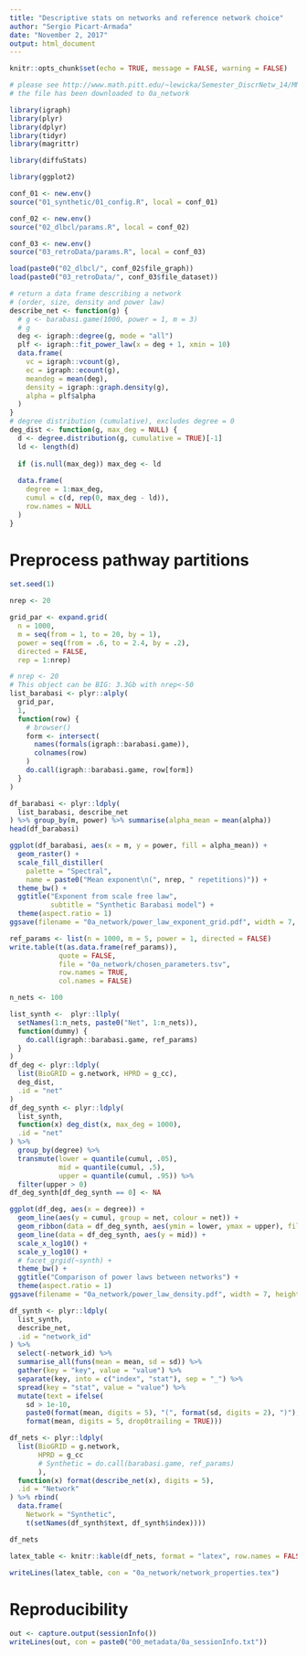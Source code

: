 ```yaml
---
title: "Descriptive stats on networks and reference network choice"
author: "Sergio Picart-Armada"
date: "November 2, 2017"
output: html_document
---
```


```r
knitr::opts_chunk$set(echo = TRUE, message = FALSE, warning = FALSE)
```


```r
# please see http://www.math.pitt.edu/~lewicka/Semester_DiscrNetw_14/MNlecture22.pdf
# the file has been downloaded to 0a_network

library(igraph)
library(plyr)
library(dplyr)
library(tidyr)
library(magrittr)

library(diffuStats)

library(ggplot2)

conf_01 <- new.env()
source("01_synthetic/01_config.R", local = conf_01)

conf_02 <- new.env()
source("02_dlbcl/params.R", local = conf_02)

conf_03 <- new.env()
source("03_retroData/params.R", local = conf_03)

load(paste0("02_dlbcl/", conf_02$file_graph))
load(paste0("03_retroData/", conf_03$file_dataset))
```

```r
# return a data frame describing a network 
# (order, size, density and power law)
describe_net <- function(g) {
  # g <- barabasi.game(1000, power = 1, m = 3)
  # g
  deg <- igraph::degree(g, mode = "all")
  plf <- igraph::fit_power_law(x = deg + 1, xmin = 10)
  data.frame(
    vc = igraph::vcount(g), 
    ec = igraph::ecount(g), 
    meandeg = mean(deg),
    density = igraph::graph.density(g), 
    alpha = plf$alpha
  )
}
# degree distribution (cumulative), excludes degree = 0
deg_dist <- function(g, max_deg = NULL) {
  d <- degree.distribution(g, cumulative = TRUE)[-1]
  ld <- length(d)
  
  if (is.null(max_deg)) max_deg <- ld
  
  data.frame(
    degree = 1:max_deg, 
    cumul = c(d, rep(0, max_deg - ld)), 
    row.names = NULL
  )
}
```


# Preprocess pathway partitions

```r
set.seed(1)

nrep <- 20

grid_par <- expand.grid(
  n = 1000, 
  m = seq(from = 1, to = 20, by = 1), 
  power = seq(from = .6, to = 2.4, by = .2), 
  directed = FALSE, 
  rep = 1:nrep)

# nrep <- 20
# This object can be BIG: 3.3Gb with nrep<-50
list_barabasi <- plyr::alply(
  grid_par, 
  1, 
  function(row) {
    # browser()
    form <- intersect(
      names(formals(igraph::barabasi.game)), 
      colnames(row)
    )
    do.call(igraph::barabasi.game, row[form])
  }
)

df_barabasi <- plyr::ldply(
  list_barabasi, describe_net
) %>% group_by(m, power) %>% summarise(alpha_mean = mean(alpha))
head(df_barabasi)
```

```r
ggplot(df_barabasi, aes(x = m, y = power, fill = alpha_mean)) + 
  geom_raster() + 
  scale_fill_distiller(
    palette = "Spectral", 
    name = paste0("Mean exponent\n(", nrep, " repetitions)")) +
  theme_bw() + 
  ggtitle("Exponent from scale free law", 
          subtitle = "Synthetic Barabasi model") +
  theme(aspect.ratio = 1)
ggsave(filename = "0a_network/power_law_exponent_grid.pdf", width = 7, height = 6)
```

```r
ref_params <- list(n = 1000, m = 5, power = 1, directed = FALSE)
write.table(t(as.data.frame(ref_params)), 
            quote = FALSE, 
            file = "0a_network/chosen_parameters.tsv", 
            row.names = TRUE, 
            col.names = FALSE)

n_nets <- 100

list_synth <-  plyr::llply(
  setNames(1:n_nets, paste0("Net", 1:n_nets)), 
  function(dummy) {
    do.call(igraph::barabasi.game, ref_params)
  }
)
df_deg <- plyr::ldply(
  list(BioGRID = g.network, HPRD = g_cc), 
  deg_dist, 
  .id = "net"
) 
df_deg_synth <- plyr::ldply(
  list_synth, 
  function(x) deg_dist(x, max_deg = 1000), 
  .id = "net"
) %>% 
  group_by(degree) %>% 
  transmute(lower = quantile(cumul, .05),
            mid = quantile(cumul, .5),
            upper = quantile(cumul, .95)) %>% 
  filter(upper > 0)
df_deg_synth[df_deg_synth == 0] <- NA
```

```r
ggplot(df_deg, aes(x = degree)) + 
  geom_line(aes(y = cumul, group = net, colour = net)) + 
  geom_ribbon(data = df_deg_synth, aes(ymin = lower, ymax = upper), fill = "gray90") + 
  geom_line(data = df_deg_synth, aes(y = mid)) + 
  scale_x_log10() + 
  scale_y_log10() + 
  # facet_grgid(~synth) + 
  theme_bw() + 
  ggtitle("Comparison of power laws between networks") + 
  theme(aspect.ratio = 1)
ggsave(filename = "0a_network/power_law_density.pdf", width = 7, height = 6)
```

```r
df_synth <- plyr::ldply(
  list_synth, 
  describe_net, 
  .id = "network_id"
) %>% 
  select(-network_id) %>%
  summarise_all(funs(mean = mean, sd = sd)) %>% 
  gather(key = "key", value = "value") %>% 
  separate(key, into = c("index", "stat"), sep = "_") %>% 
  spread(key = "stat", value = "value") %>% 
  mutate(text = ifelse(
    sd > 1e-10, 
    paste0(format(mean, digits = 5), "(", format(sd, digits = 2), ")"), 
    format(mean, digits = 5, drop0trailing = TRUE))) 

df_nets <- plyr::ldply(
  list(BioGRID = g.network, 
       HPRD = g_cc
       # Synthetic = do.call(barabasi.game, ref_params)
       ), 
  function(x) format(describe_net(x), digits = 5), 
  .id = "Network"
) %>% rbind(
  data.frame(
    Network = "Synthetic", 
    t(setNames(df_synth$text, df_synth$index))))

df_nets

latex_table <- knitr::kable(df_nets, format = "latex", row.names = FALSE)

writeLines(latex_table, con = "0a_network/network_properties.tex")
```


# Reproducibility

```r
out <- capture.output(sessionInfo())
writeLines(out, con = paste0("00_metadata/0a_sessionInfo.txt"))
```

